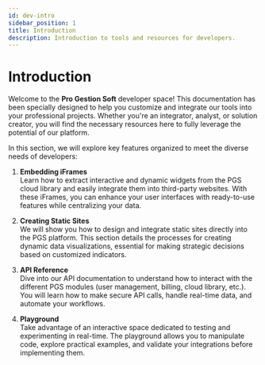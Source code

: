 ```yaml
---
id: dev-intro
sidebar_position: 1
title: Introduction
description: Introduction to tools and resources for developers.
---
```

 

# <i class="fas fa-code"></i> Introduction  

Welcome to the **Pro Gestion Soft** developer space! This documentation has been specially designed to help you customize and integrate our tools into your professional projects. Whether you're an integrator, analyst, or solution creator, you will find the necessary resources here to fully leverage the potential of our platform.  

In this section, we will explore key features organized to meet the diverse needs of developers:  

1. **Embedding iFrames**  
   Learn how to extract interactive and dynamic widgets from the PGS cloud library and easily integrate them into third-party websites. With these iFrames, you can enhance your user interfaces with ready-to-use features while centralizing your data.  

2. **Creating Static Sites**  
   We will show you how to design and integrate static sites directly into the PGS platform. This section details the processes for creating dynamic data visualizations, essential for making strategic decisions based on customized indicators.  

3. **API Reference**  
   Dive into our API documentation to understand how to interact with the different PGS modules (user management, billing, cloud library, etc.). You will learn how to make secure API calls, handle real-time data, and automate your workflows.  

4. **Playground**  
   Take advantage of an interactive space dedicated to testing and experimenting in real-time. The playground allows you to manipulate code, explore practical examples, and validate your integrations before implementing them.
